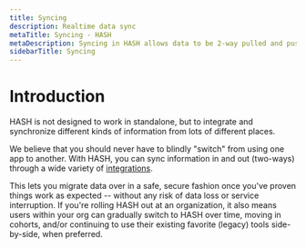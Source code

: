 ```yaml
---
title: Syncing
description: Realtime data sync
metaTitle: Syncing - HASH
metaDescription: Syncing in HASH allows data to be 2-way pulled and pushed, in realtime, with a variety of external applications and datastores
sidebarTitle: Syncing
---
```


# Introduction

HASH is not designed to work in standalone, but to integrate and synchronize different kinds of information from lots of different places.

We believe that you should never have to blindly "switch" from using one app to another. With HASH, you can sync information in and out (two-ways) through a wide variety of [integrations](https://hash.ai/guide/syncing/integrations).

This lets you migrate data over in a safe, secure fashion once you've proven things work as expected -- without any risk of data loss or service interruption. If you're rolling HASH out at an organization, it also means users within your org can gradually switch to HASH over time, moving in cohorts, and/or continuing to use their existing favorite (legacy) tools side-by-side, when preferred.
